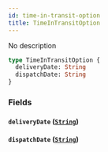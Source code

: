 ```yaml
---
id: time-in-transit-option
title: TimeInTransitOption
---
```


No description

```graphql
type TimeInTransitOption {
  deliveryDate: String
  dispatchDate: String
}
```

### Fields

#### `deliveryDate` ([`String`](/docs/schema/scalars/string))

#### `dispatchDate` ([`String`](/docs/schema/scalars/string))
